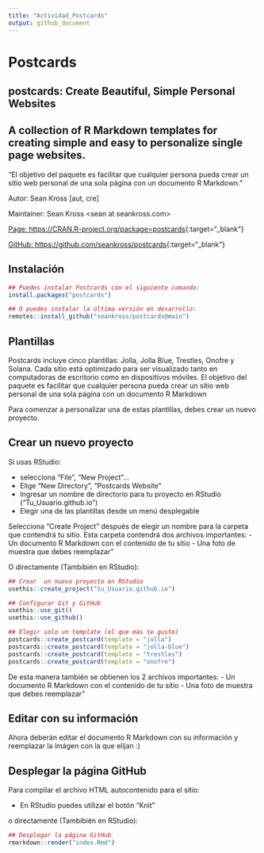 ```yaml
---
title: "Actividad_Postcards"
output: github_document
---
```


# Postcards

## postcards: Create Beautiful, Simple Personal Websites
## A collection of R Markdown templates for creating simple and easy to personalize single page websites.

"El objetivo del paquete es facilitar que cualquier persona pueda crear un sitio web personal de una sola página con un documento R Markdown."

Autor:
Sean Kross  [aut, cre]

Maintainer:
Sean Kross <sean at seankross.com>

[Page: https://CRAN.R-project.org/package=postcards](https://CRAN.R-project.org/package=postcards){:target="_blank"}

[GitHub: https://github.com/seankross/postcards](https://github.com/seankross/postcards){:target="_blank"}


## Instalación

```r

## Puedes instalar Postcards con el siguiente comando:
install.packages("postcards")

## O puedes instalar la última versión en desarrollo:
remotes::install_github("seankross/postcards@main")

```


## Plantillas

Postcards incluye cinco plantillas: Jolla, Jolla Blue, Trestles, Onofre y Solana. Cada sitio está optimizado para ser visualizado tanto en computadoras de escritorio como en dispositivos móviles. El objetivo del paquete es facilitar que cualquier persona pueda crear un sitio web personal de una sola página con un documento R Markdown

Para comenzar a personalizar una de estas plantillas, debes crear un nuevo proyecto.

## Crear un nuevo proyecto 

Si usas RStudio: 

- selecciona "File", "New Project"...
- Elige "New Directory", "Postcards Website" 
- Ingresar un nombre de directorio para tu proyecto en RStudio ("Tu_Usuario.github.io")
- Elegir una de las plantillas desde un menú desplegable

Selecciona "Create Project" después de elegir un nombre para la carpeta que contendrá tu sitio. Esta carpeta contendrá dos archivos importantes: 
- Un documento R Markdown con el contenido de tu sitio
- Una foto de muestra que debes reemplazar"

O directamente (Tambibién en RStudio):

```r

## Crear  un nuevo proyecto en RStudio
usethis::create_project("Su_Usuario.github.io")

## Configurar Git y GitHub
usethis::use_git()
usethis::use_github()

## Elegir solo un template (el que más te guste)
postcards::create_postcard(template = "jolla")
postcards::create_postcard(template = "jolla-blue")
postcards::create_postcard(template = "trestles")
postcards::create_postcard(template = "onofre")

```

De esta manera también se obtienen los 2 archivos importantes: 
- Un documento R Markdown con el contenido de tu sitio
- Una foto de muestra que debes reemplazar"

## Editar con su información

Ahora deberán editar el documento R Markdown con su información y reemplazar la imágen con la que elijan :)

## Desplegar la página GitHub 

Para compilar el archivo HTML autocontenido para el sitio:

- En RStudio puedes utilizar el botón "Knit"

o directamente (Tambibién en RStudio):

```r

## Desplegar la página GitHub
rmarkdown::render("index.Rmd")
```


